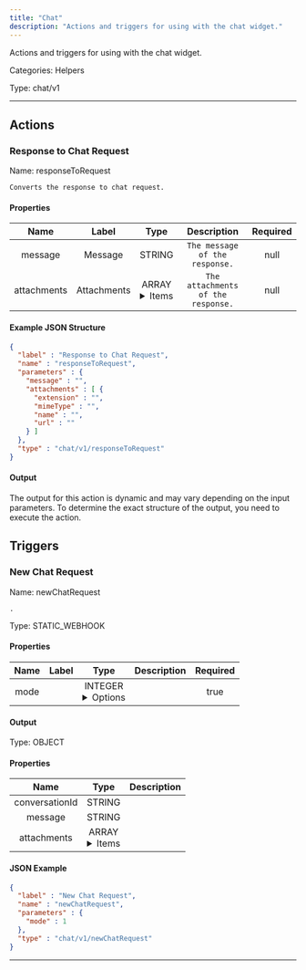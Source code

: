 ```yaml
---
title: "Chat"
description: "Actions and triggers for using with the chat widget."
---
```


Actions and triggers for using with the chat widget.


Categories: Helpers


Type: chat/v1

<hr />




## Actions


### Response to Chat Request
Name: responseToRequest

`Converts the response to chat request.`

#### Properties

|      Name       |      Label     |     Type     |     Description     | Required |
|:---------------:|:--------------:|:------------:|:-------------------:|:--------:|
| message | Message | STRING | `The message of the response.` | null |
| attachments | Attachments | ARRAY <details> <summary> Items </summary> [FILE_ENTRY] </details> | `The attachments of the response.` | null |

#### Example JSON Structure
```json
{
  "label" : "Response to Chat Request",
  "name" : "responseToRequest",
  "parameters" : {
    "message" : "",
    "attachments" : [ {
      "extension" : "",
      "mimeType" : "",
      "name" : "",
      "url" : ""
    } ]
  },
  "type" : "chat/v1/responseToRequest"
}
```

#### Output

The output for this action is dynamic and may vary depending on the input parameters. To determine the exact structure of the output, you need to execute the action.






## Triggers


### New Chat Request
Name: newChatRequest

`.`

Type: STATIC_WEBHOOK

#### Properties

|      Name       |      Label     |     Type     |     Description     | Required |
|:---------------:|:--------------:|:------------:|:-------------------:|:--------:|
| mode | | INTEGER <details> <summary> Options </summary> 1, 2 </details> |  | true |


#### Output



Type: OBJECT


#### Properties

|     Name     |     Type     |     Description     |
|:------------:|:------------:|:-------------------:|
| conversationId | STRING |  |
| message | STRING |  |
| attachments | ARRAY <details> <summary> Items </summary> [FILE_ENTRY] </details> |  |




#### JSON Example
```json
{
  "label" : "New Chat Request",
  "name" : "newChatRequest",
  "parameters" : {
    "mode" : 1
  },
  "type" : "chat/v1/newChatRequest"
}
```


<hr />

